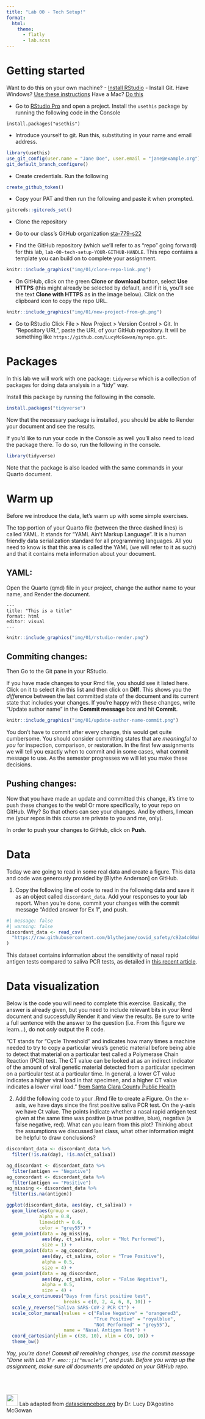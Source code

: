 ```yaml
---
title: "Lab 00 - Tech Setup!"
format: 
  html:
    theme:
      - flatly
      - lab.scss
---
```


# Getting started

::: column-margin
Want to do this on your own machine?
- [Install RStudio](https://www.rstudio.com/products/rstudio/download/#download)
- Install Git. Have Windows? [Use these instructions](https://happygitwithr.com/install-git.html#install-git-windows) Have a Mac? [Do this](https://happygitwithr.com/install-git.html#macos)
:::

- Go to [RStudio Pro](https://rstudio.deac.wfu.edu/) and open a project. Install the `usethis` package by running the following code in the Console

```
install.packages("usethis")
```

- Introduce yourself to git. Run this, substituting in your name and email address.

```r
library(usethis)
use_git_config(user.name = "Jane Doe", user.email = "jane@example.org")
git_default_branch_configure()
```

- Create credentials. Run the following

```r
create_github_token()
```

- Copy your PAT and then run the following and paste it when prompted.

```r
gitcreds::gitcreds_set()
```

- Clone the repository 

- Go to our class's GitHub organization [sta-779-s22](https://github.com/sta-779-s22)
- Find the GitHub repository (which we'll refer to as "repo" going forward) for this lab, `lab-00-tech-setup-YOUR-GITHUB-HANDLE`. This repo contains a template you can build on to complete your assignment.

```r
knitr::include_graphics("img/01/clone-repo-link.png")
```

- On GitHub, click on the green **Clone or download** button, select **Use HTTPS** (this might already be selected by default, and if it is, you'll see the text **Clone with HTTPS** as in the image below). Click on the clipboard icon to copy the repo URL.

```r
knitr::include_graphics("img/01/new-project-from-gh.png")
```

- Go to RStudio Click File > New Project > Version Control > Git. In "Repository URL", paste the URL of your GitHub repository. It will be something like `https://github.com/LucyMcGowan/myrepo.git`.

# Packages

In this lab we will work with one package: `tidyverse` which is a collection of packages for doing data analysis in a "tidy" way.

Install this package by running the following in the console.

```r
install.packages("tidyverse")
```

Now that the necessary package is installed, you should be able to Render your document and see the results.

If you'd like to run your code in the Console as well you'll also need to load the package there. To do so, run the following in the console. 

```r
library(tidyverse) 
```

Note that the package is also loaded with the same commands in your Quarto document.

# Warm up

Before we introduce the data, let's warm up with some simple exercises. 


::: column-margin
The top portion of your Quarto file (between the three dashed lines) is called YAML. It stands for "YAML Ain't Markup Language". It is a human friendly data serialization standard for all programming languages. All you need to know is that this area is called the YAML (we will refer to it as such) and that it contains meta information about your document.
:::

## YAML: 

Open the Quarto (qmd) file in your project, change the author name to your name, and Render the document.

```
---
title: "This is a title"
format: html
editor: visual
---
```

```r
knitr::include_graphics("img/01/rstudio-render.png")
```

## Commiting changes:

Then Go to the Git pane in your RStudio.

If you have made changes to your Rmd file, you should see it listed here. Click on it to select it in this list and then click on **Diff**. This shows you the *diff*erence between the last committed state of the document and its current state that includes your changes. If you're happy with these changes, write "Update author name" in the **Commit message** box and hit **Commit**.

```r
knitr::include_graphics("img/01/update-author-name-commit.png")
```

You don't have to commit after every change, this would get quite cumbersome. You should consider committing states that are *meaningful to you* for inspection, comparison, or restoration. In the first few assignments we will tell you exactly when to commit and in some cases, what commit message to use. As the semester progresses we will let you make these decisions.

## Pushing changes: 

Now that you have made an update and committed this change, it's time to push these changes to the web! Or more specifically, to your repo on GitHub. Why? So that others can see your changes. And by others, I mean me (your repos in this course are private to you and me, only). 

In order to push your changes to GitHub, click on **Push**. 

# Data

Today we are going to read in some real data and create a figure. This data and code was generously provided by [Blythe Anderson] on GitHub.

1. Copy the following line of code to read in the following data and save it as an object called `discordant_data`. Add your responses to your lab report. When you're done, commit your changes with the commit message "Added answer for Ex 1", and push.

```r
#| message: false
#| warning: false
discordant_data <- read_csv(
  "https://raw.githubusercontent.com/blythejane/covid_safety/c92a4c60a83e67179202fafdf89858c6bafaaa7e/discordant_data.csv"
)
```


::: column-margin
This dataset contains information about the sensitivity of nasal rapid antigen tests compared to saliva PCR tests, as detailed in [this recent article](https://www.medrxiv.org/content/10.1101/2022.01.04.22268770v1).
:::

# Data visualization

Below is the code you will need to complete this exercise. Basically, the answer is already given, but you need to include relevant bits in your Rmd document and successfully Render it and view the results. Be sure to write a full sentence with the answer to the question (i.e. From this figure we learn...), do not _only_ output the R code.


::: column-margin
"CT stands for “Cycle Threshold” and indicates how many times a machine needed to try to copy a particular virus’s genetic material before being able to detect that material on a particular test called a Polymerase Chain Reaction (PCR) test. The CT value can be looked at as an indirect indicator of the amount of viral genetic material detected from a particular specimen on a particular test at a particular time. In general, a lower CT value indicates a higher viral load in that specimen, and a higher CT value indicates a lower viral load." [from Santa Clara County Public Health](https://publichealthproviders.sccgov.org/sites/g/files/exjcpb951/files/Documents/FAQs-CT-values-from-covid-19-PCR-tests.pdf)
:::

2. Add the following code to your .Rmd file to create a Figure. On the x-axis, we have days since the first positive saliva PCR test. On the y-axis we have Ct value. The points indicate whether a nasal rapid antigen test given at the same time was positive (a true positive, blue), negative (a false negative, red). What can you learn from this plot? Thinking about the assumptions we discussed last class, what other information might be helpful to draw conclusions?

```r
discordant_data <- discordant_data %>%
  filter(!is.na(day), !is.na(ct_saliva))

ag_discordant <- discordant_data %>% 
  filter(antigen == "Negative")
ag_concordant <- discordant_data %>% 
  filter(antigen == "Positive")
ag_missing <- discordant_data %>% 
  filter(is.na(antigen))

ggplot(discordant_data, aes(day, ct_saliva)) +
  geom_line(aes(group = case), 
            alpha = 0.8,
            linewidth = 0.6,
            color = "grey55") +
  geom_point(data = ag_missing, 
             aes(day, ct_saliva, color = "Not Performed"),
             size = 1) +
  geom_point(data = ag_concordant,
             aes(day, ct_saliva, color = "True Positive"),
             alpha = 0.5,
             size = 4) +
  geom_point(data = ag_discordant, 
             aes(day, ct_saliva, color = "False Negative"),
             alpha = 0.5,
             size = 4) +
  scale_x_continuous("Days from first positive test",
                     breaks = c(0, 2, 4, 6, 8, 10)) +
  scale_y_reverse("Saliva SARS-CoV-2 PCR Ct") +
  scale_color_manual(values = c("False Negative" = "orangered3", 
                                "True Positive" = "royalblue",
                                "Not Performed" = "grey55"),
                     name = "Nasal Antigen Test") +
  coord_cartesian(ylim = c(38, 10), xlim = c(0, 10)) + 
  theme_bw() 
```



*Yay, you're done! Commit all remaining changes, use the commit message "Done with Lab 1! `r emo::ji("muscle")`", and push. Before you wrap up the assignment, make sure all documents are updated on your GitHub repo.*


<br><br><br>
<img src = "img/dsbox-logo.png" width = "30"> </img> Lab adapted from <a href="https://datasciencebox.org" target="_blank">datasciencebox.org</a> by Dr. Lucy D'Agostino McGowan



